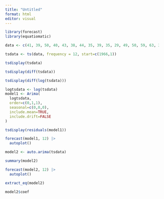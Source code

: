 ```yaml
---
title: "Untitled"
format: html
editor: visual
---
```


```r
library(forecast)
library(equatiomatic)
```

```r
data <- c(41, 39, 50, 40, 43, 38, 44, 35, 39, 35, 29, 49, 50, 59, 63, 32, 39, 47, 53, 60, 57, 52, 70, 90, 74, 62,  55, 84, 94, 70, 108, 139, 120, 97, 126, 149, 158, 124, 140, 109, 114, 77, 120, 133, 110, 92, 97, 78, 99, 107,  112, 90, 98, 125, 155, 190, 236, 189, 174, 178, 136, 161, 171,149, 184, 155, 276, 224, 213, 279, 268, 287, 238, 213, 257, 293, 212, 246, 253, 339, 308, 247, 257, 322, 298, 273, 312, 249, 286, 279, 309, 401, 309, 328, 353, 354, 327, 324, 285, 243, 241, 287, 355, 460, 364, 487, 452, 391, 500,451, 375, 372, 302, 316, 398, 394, 431, 431)

tsdata <- ts(data, frequency = 12, start=c(1966,1))
```

```r
tsdisplay(tsdata)
```

```r
tsdisplay(diff(tsdata))
```

```r
tsdisplay(diff(log(tsdata)))
```

```r
logtsdata <- log(tsdata)
model1 <- Arima(
  logtsdata,
  order=c(0,1,1),
  seasonal=c(0,0,0),
  include.mean=TRUE,
  include.drift=FALSE
)
```

```r
tsdisplay(residuals(model1))
```

```r
forecast(model1, 12) |>
  autoplot()
```

```r
model2 <- auto.arima(tsdata)
```

```r
summary(model2)
```

```r
forecast(model2, 12) |>
  autoplot()
```

```r
extract_eq(model2)
```

```r
model2$coef
```
